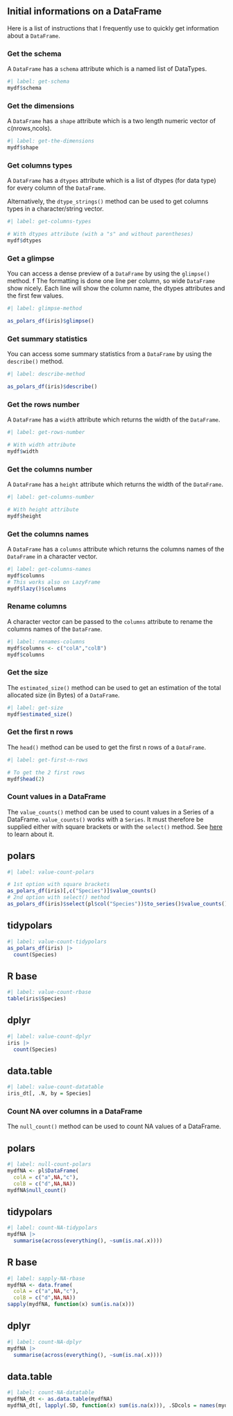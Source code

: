 ## Initial informations on a DataFrame

Here is a list of instructions that I frequently use to quickly get information about a `DataFrame`.

### Get the schema

A `DataFrame` has a `schema` attribute which is a named list of DataTypes.

```r
#| label: get-schema
mydf$schema
```

### Get the dimensions

A `DataFrame` has a `shape` attribute which is a two length numeric vector of c(nrows,ncols).

```r
#| label: get-the-dimensions
mydf$shape
```

### Get columns types

A `DataFrame` has a `dtypes` attribute which is a list of dtypes (for data type) for every column of the `DataFrame`.  

Alternatively, the `dtype_strings()` method can be used to get columns types in a character/string vector.

```r
#| label: get-columns-types

# With dtypes attribute (with a "s" and without parentheses)
mydf$dtypes
```

### Get a glimpse

You can access a dense preview of a `DataFrame` by using the `glimpse()` method.  f
The formatting is done one line per column, so wide `DataFrame` show nicely. Each line will show the column name, the dtypes attributes and the first few values.  

```r
#| label: glimpse-method

as_polars_df(iris)$glimpse()
```

### Get summary statistics

You can access some summary statistics from a `DataFrame` by using the `describe()` method.

```r
#| label: describe-method

as_polars_df(iris)$describe()
```

### Get the rows number

A `DataFrame` has a `width` attribute which returns the width of the `DataFrame`.  

```r
#| label: get-rows-number

# With width attribute
mydf$width
```

### Get the columns number

A `DataFrame` has a `height` attribute which returns the width of the `DataFrame`.  

```r
#| label: get-columns-number

# With height attribute
mydf$height
```

### Get the columns names

A `DataFrame` has a `columns` attribute which returns the columns names of the `DataFrame` in a character vector.

```r
#| label: get-columns-names
mydf$columns
# This works also on LazyFrame
mydf$lazy()$columns
```

### Rename columns

A character vector can be passed to the `columns` attribute to rename the columns names of the `DataFrame`.

```r
#| label: renames-columns
mydf$columns <- c("colA","colB")
mydf$columns
```


### Get the size

The `estimated_size()` method can be used to get an estimation of the total allocated size (in Bytes) of a `DataFrame`.

```r
#| label: get-size
mydf$estimated_size()
```

### Get the first n rows

The `head()` method can be used to get the first n rows of a `DataFrame`.

```r
#| label: get-first-n-rows

# To get the 2 first rows
mydf$head(2)
```


### Count values in a DataFrame

The `value_counts()` method can be used to count values in a Series of a DataFrame. 
`value_counts()` works with a `Series`. It must therefore be supplied either with square brackets or with the `select()` method. See [here](#select-columns) to learn about it.

::: {.panel-tabset}
## polars

```r
#| label: value-count-polars

# 1st option with square brackets
as_polars_df(iris)[,c("Species")]$value_counts()
# 2nd option with select() method
as_polars_df(iris)$select(pl$col("Species"))$to_series()$value_counts()
```

## tidypolars

```r
#| label: value-count-tidypolars
as_polars_df(iris) |>
  count(Species)
```

## R base

```r
#| label: value-count-rbase
table(iris$Species)
```

## dplyr

```r
#| label: value-count-dplyr
iris |>
  count(Species)
```

## data.table

```r
#| label: value-count-datatable
iris_dt[, .N, by = Species]
```
:::


### Count NA over columns in a DataFrame

The `null_count()` method can be used to count NA values of a DataFrame.

::: {.panel-tabset}
## polars

```r
#| label: null-count-polars
mydfNA <- pl$DataFrame(
  colA = c("a",NA,"c"),
  colB = c("d",NA,NA))
mydfNA$null_count()
```

## tidypolars

```r
#| label: count-NA-tidypolars
mydfNA |>
  summarise(across(everything(), ~sum(is.na(.x))))
```

## R base

```r
#| label: sapply-NA-rbase
mydfNA <- data.frame(
  colA = c("a",NA,"c"),
  colB = c("d",NA,NA))
sapply(mydfNA, function(x) sum(is.na(x)))
```

## dplyr

```r
#| label: count-NA-dplyr
mydfNA |>
  summarise(across(everything(), ~sum(is.na(.x))))
```

## data.table

```r
#| label: count-NA-datatable
mydfNA_dt <- as.data.table(mydfNA)
mydfNA_dt[, lapply(.SD, function(x) sum(is.na(x))), .SDcols = names(mydfNA_dt)]
```
:::
